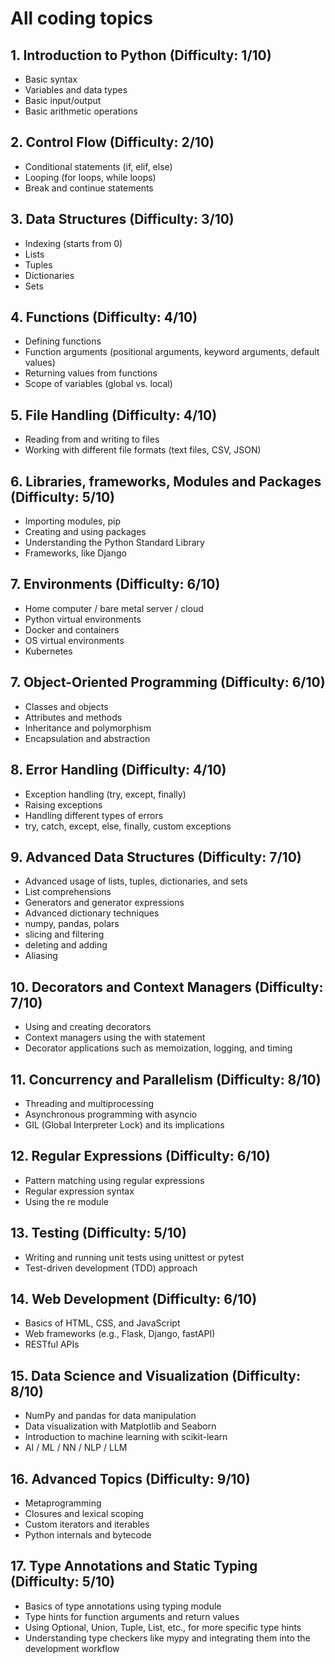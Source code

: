 # All coding topics

## 1. Introduction to Python (Difficulty: 1/10)

* Basic syntax
* Variables and data types
* Basic input/output
* Basic arithmetic operations

## 2. Control Flow (Difficulty: 2/10)

* Conditional statements (if, elif, else)
* Looping (for loops, while loops)
* Break and continue statements

## 3. Data Structures (Difficulty: 3/10)

* Indexing (starts from 0)
* Lists
* Tuples
* Dictionaries
* Sets

## 4. Functions (Difficulty: 4/10)

* Defining functions
* Function arguments (positional arguments, keyword arguments, default values)
* Returning values from functions
* Scope of variables (global vs. local)

## 5. File Handling (Difficulty: 4/10)

* Reading from and writing to files
* Working with different file formats (text files, CSV, JSON)

## 6. Libraries, frameworks, Modules and Packages (Difficulty: 5/10)

* Importing modules, pip
* Creating and using packages
* Understanding the Python Standard Library
* Frameworks, like Django

## 7. Environments (Difficulty: 6/10)

* Home computer / bare metal server / cloud
* Python virtual environments
* Docker and containers
* OS virtual environments
* Kubernetes

## 7. Object-Oriented Programming (Difficulty: 6/10)

* Classes and objects
* Attributes and methods
* Inheritance and polymorphism
* Encapsulation and abstraction

## 8. Error Handling (Difficulty: 4/10)

* Exception handling (try, except, finally)
* Raising exceptions
* Handling different types of errors
* try, catch, except, else, finally, custom exceptions

## 9. Advanced Data Structures (Difficulty: 7/10)

* Advanced usage of lists, tuples, dictionaries, and sets
* List comprehensions
* Generators and generator expressions
* Advanced dictionary techniques
* numpy, pandas, polars
* slicing and filtering
* deleting and adding
* Aliasing

## 10. Decorators and Context Managers (Difficulty: 7/10)

* Using and creating decorators
* Context managers using the with statement
* Decorator applications such as memoization, logging, and timing

## 11. Concurrency and Parallelism (Difficulty: 8/10)

* Threading and multiprocessing
* Asynchronous programming with asyncio
* GIL (Global Interpreter Lock) and its implications

## 12. Regular Expressions (Difficulty: 6/10)

* Pattern matching using regular expressions
* Regular expression syntax
* Using the re module

## 13. Testing (Difficulty: 5/10)

* Writing and running unit tests using unittest or pytest
* Test-driven development (TDD) approach

## 14. Web Development (Difficulty: 6/10)

* Basics of HTML, CSS, and JavaScript
* Web frameworks (e.g., Flask, Django, fastAPI)
* RESTful APIs

## 15. Data Science and Visualization (Difficulty: 8/10)

* NumPy and pandas for data manipulation
* Data visualization with Matplotlib and Seaborn
* Introduction to machine learning with scikit-learn
* AI / ML / NN / NLP / LLM

## 16. Advanced Topics (Difficulty: 9/10)

* Metaprogramming
* Closures and lexical scoping
* Custom iterators and iterables
* Python internals and bytecode

## 17. Type Annotations and Static Typing (Difficulty: 5/10)

* Basics of type annotations using typing module
* Type hints for function arguments and return values
* Using Optional, Union, Tuple, List, etc., for more specific type hints
* Understanding type checkers like mypy and integrating them into the development workflow

